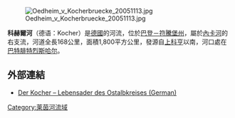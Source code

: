 [[Image:Oedheim_v_Kocherbruecke_20051113.jpg|right]]

{{coord|49|13|22|N|9|12|7|E|display=title}}

'''科赫爾河'''（德语：Kocher）是[[德國|德國]]的河流，位於[[巴登－符騰堡州|巴登－符騰堡州]]，屬於[[內卡河|內卡河]]的右支流，河道全長168公里，面積1,800平方公里，發源自[[上科亨|上科亨]]以南，河口處在[[巴特腓特烈斯哈尔|巴特腓特烈斯哈尔]]。

==外部連結==
* [https://web.archive.org/web/20070928162306/http://www.ostalbkreis.de/sixcms/detail.php?_topnav=36&_sub1=31788&_sub2=37427&_sub3=46485&_sub4=46490&id=959 Der Kocher – Lebensader des Ostalbkreises (German)]

{{Authority control}}
{{Germany-geo-stub}}
[[Category:莱茵河流域|Category:莱茵河流域]]